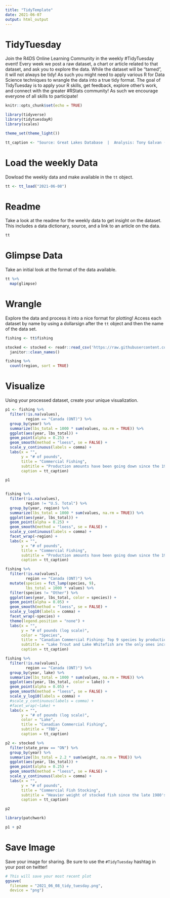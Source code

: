 ```yaml
---
title: "TidyTemplate"
date: 2021-06-07
output: html_output
---
```


# TidyTuesday

Join the R4DS Online Learning Community in the weekly #TidyTuesday event!
Every week we post a raw dataset, a chart or article related to that dataset, and ask you to explore the data.
While the dataset will be “tamed”, it will not always be tidy! As such you might need to apply various R for Data Science techniques to wrangle the data into a true tidy format.
The goal of TidyTuesday is to apply your R skills, get feedback, explore other’s work, and connect with the greater #RStats community!
As such we encourage everyone of all skills to participate!

```r

knitr::opts_chunk$set(echo = TRUE)

library(tidyverse)
library(tidytuesdayR)
library(scales)

theme_set(theme_light())

tt_caption <- "Source: Great Lakes Database  |  Analysis: Tony Galvan (@GDataScience1)"

```

# Load the weekly Data

Dowload the weekly data and make available in the `tt` object.

```r

tt <- tt_load("2021-06-08")

```


# Readme

Take a look at the readme for the weekly data to get insight on the dataset.
This includes a data dictionary, source, and a link to an article on the data.

```r

tt

```


# Glimpse Data

Take an initial look at the format of the data available.

```r

tt %>% 
  map(glimpse)

```

# Wrangle

Explore the data and process it into a nice format for plotting! Access each dataset by name by using a dollarsign after the `tt` object and then the name of the data set.

```r

fishing <- tt$fishing

stocked <- stocked <- readr::read_csv('https://raw.githubusercontent.com/rfordatascience/tidytuesday/master/data/2021/2021-06-08/stocked.csv') %>%
  janitor::clean_names()

```

```r

fishing %>%
  count(region, sort = TRUE)


```


# Visualize

Using your processed dataset, create your unique visualization.

```r

p1 <- fishing %>%
  filter(!is.na(values),
         region == "Canada (ONT)") %>%
  group_by(year) %>%
  summarize(lbs_total = 1000 * sum(values, na.rm = TRUE)) %>%
  ggplot(aes(year, lbs_total)) +
  geom_point(alpha = 0.25) +
  geom_smooth(method = "loess", se = FALSE) +
  scale_y_continuous(labels = comma) +
  labs(x = "",
       y = "# of pounds",
       title = "Commercial Fishing",
       subtitle = "Production amounts have been going down since the 1930's",
       caption = tt_caption)

p1
  
```


```r

fishing %>%
  filter(!is.na(values),
         region != "U.S. Total") %>%
  group_by(year, region) %>%
  summarize(lbs_total = 1000 * sum(values, na.rm = TRUE)) %>%
  ggplot(aes(year, lbs_total)) +
  geom_point(alpha = 0.25) +
  geom_smooth(method = "loess", se = FALSE) +
  scale_y_continuous(labels = comma) +
  facet_wrap(~region) +
  labs(x = "",
       y = "# of pounds",
       title = "Commercial Fishing",
       subtitle = "Production amounts have been going down since the 1930's",
       caption = tt_caption)

```


```r

fishing %>%
  filter(!is.na(values),
         region == "Canada (ONT)") %>%
  mutate(species = fct_lump(species, 9),
         lbs_total = 1000 * values) %>%
  filter(species != "Other") %>%
  ggplot(aes(year, lbs_total, color = species)) +
  geom_point(alpha = 0.05) +
  geom_smooth(method = "loess", se = FALSE) +
  scale_y_log10(labels = comma) +
  facet_wrap(~species) +
  theme(legend.position = "none") +
  labs(x = "",
       y = "# of pounds (log scale)",
       color = "Species",
       title = "Canadian Commercial Fishing: Top 9 species by production",
       subtitle = "Lake Trout and Lake Whitefish are the only ones increasing",
       caption = tt_caption)

```

```r

fishing %>%
  filter(!is.na(values),
         region == "Canada (ONT)") %>% 
  group_by(year, lake) %>%
  summarize(lbs_total = 1000 * sum(values, na.rm = TRUE)) %>%
  ggplot(aes(year, lbs_total, color = lake)) +
  geom_point(alpha = 0.05) +
  geom_smooth(method = "loess", se = FALSE) +
  scale_y_log10(labels = comma) +
  #scale_y_continuous(labels = comma) +
  #facet_wrap(~lake) +
  labs(x = "",
       y = "# of pounds (log scale)",
       color = "Lake",
       title = "Canadian Commercial Fishing",
       subtitle = "TBD",
       caption = tt_caption)

```


```r

p2 <- stocked %>%
  filter(state_prov == "ON") %>%
  group_by(year) %>%
  summarize(lbs_total = 2.2 * sum(weight, na.rm = TRUE)) %>%
  ggplot(aes(year, lbs_total)) +
  geom_point(alpha = 0.25) +
  geom_smooth(method = "loess", se = FALSE) +
  scale_y_continuous(labels = comma) +
  labs(x = "",
       y = "# of pounds",
       title = "Commercial Fish Stocking",
       subtitle = "Heavier weight of stocked fish since the late 1980's",
       caption = tt_caption)

p2

```

```r
library(patchwork)

p1 + p2
```


# Save Image

Save your image for sharing. Be sure to use the `#TidyTuesday` hashtag in your post on twitter! 

```r

# This will save your most recent plot
ggsave(
  filename = "2021_06_08_tidy_tuesday.png",
  device = "png")

```
